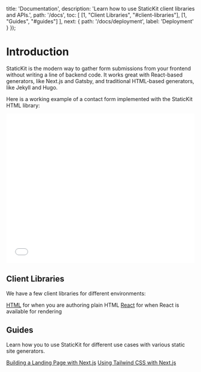 
  title: 'Documentation',
  description: 'Learn how to use StaticKit client libraries and APIs.',
  path: '/docs',
  toc: [
    [1, "Client Libraries", "#client-libraries"],
    [1, "Guides", "#guides"]
  ],
  next: {
    path: '/docs/deployment',
    label: 'Deployment'
  }
});

# Introduction

StaticKit is the modern way to gather form submissions from your frontend without writing a line of backend code. It works great with React-based generators, like Next.js and Gatsby, and traditional HTML-based generators, like Jekyll and Hugo.

Here is a working example of a contact form implemented with the StaticKit HTML library:

<div className="pb-6">
  <iframe width="100%" height="400" className="rounded-lg" src="//jsfiddle.net/StaticKit/5Lks2b6m/embedded/result,html,js/dark/" allowFullScreen="allowfullscreen" frameBorder="0"></iframe>
</div>

## Client Libraries

We have a few client libraries for different environments:

<ArrowItem>
  <a href="/docs/html" className="font-semibold text-indigo-600">HTML</a> for when you are authoring plain HTML
</ArrowItem>

<ArrowItem>
  <a href="/docs/react" className="font-semibold text-indigo-600">React</a> for when React is available for rendering
</ArrowItem>

## Guides

Learn how you to use StaticKit for different use cases with various static site generators.

<ArrowItem>
  <a href="/guides/next-landing-page" className="font-semibold text-indigo-600">Building a Landing Page with Next.js</a>
</ArrowItem>

<ArrowItem>
  <a href="/guides/next-js-tailwind" className="font-semibold text-indigo-600">Using Tailwind CSS with Next.js</a>
</ArrowItem>
